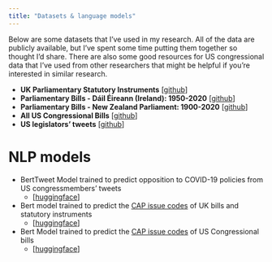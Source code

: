 ```yaml
---
title: "Datasets & language models"
---
```




Below are some datasets that I've used in my research. All of the data are publicly available, but I've spent some time putting them together so thought I'd share. There are also some good resources for US congressional data that I've used from other researchers that might be helpful if you're interested in similar research.



- **UK Parliamentary Statutory Instruments** [[github](https://github.com/z-dickson/UK_statutory_instruments)]
- **Parliamentary Bills - Dáil Éireann (Ireland): 1950-2020** [[github](https://github.com/z-dickson/parliamentary_bills)]
- **Parliamentary Bills - New Zealand Parliament: 1900-2020** [[github](https://github.com/z-dickson/parliamentary_bills)]
- **All US Congressional Bills** [[github](https://github.com/unitedstates/congress)]
- **US legislators' tweets** [[github](https://github.com/z-dickson/congresstweets)]



# NLP models

- BertTweet Model trained to predict opposition to COVID-19 policies from US congressmembers' tweets 
    - [[huggingface](https://huggingface.co/z-dickson/US_politicians_covid_skepticism)]

- Bert model trained to predict the [CAP issue codes](https://www.comparativeagendas.net/pages/master-codebook) of UK bills and statutory instruments
    - [[huggingface](https://huggingface.co/z-dickson/CAP_coded_UK_statutory_instruments)]

- Bert Model trained to predict the [CAP issue codes](https://www.comparativeagendas.net/pages/master-codebook) of US Congressional bills
    - [[huggingface](https://huggingface.co/z-dickson/CAP_coded_US_Congressional_bills)]

